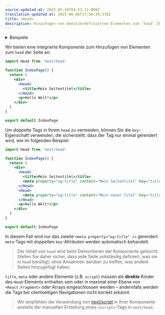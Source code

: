```yaml
---
source-updated-at: 2025-05-16T04:52:11.000Z
translation-updated-at: 2025-06-06T17:50:39.378Z
title: <Head>
description: Hinzufügen von benutzerdefinierten Elementen zum `head` Ihrer Seite mit der integrierten Head-Komponente.
---
```


<details>
  <summary>Beispiele</summary>

- [Head-Elemente](https://github.com/vercel/next.js/tree/canary/examples/head-elements)
- [Layout-Komponente](https://github.com/vercel/next.js/tree/canary/examples/layout-component)

</details>

Wir bieten eine integrierte Komponente zum Hinzufügen von Elementen zum `head` der Seite an:

```jsx
import Head from 'next/head'

function IndexPage() {
  return (
    <div>
      <Head>
        <title>Mein Seitentitel</title>
      </Head>
      <p>Hallo Welt!</p>
    </div>
  )
}

export default IndexPage
```

Um doppelte Tags in Ihrem `head` zu vermeiden, können Sie die `key`-Eigenschaft verwenden, die sicherstellt, dass der Tag nur einmal gerendert wird, wie im folgenden Beispiel:

```jsx
import Head from 'next/head'

function IndexPage() {
  return (
    <div>
      <Head>
        <title>Mein Seitentitel</title>
        <meta property="og:title" content="Mein Seitentitel" key="title" />
      </Head>
      <Head>
        <meta property="og:title" content="Mein neuer Titel" key="title" />
      </Head>
      <p>Hallo Welt!</p>
    </div>
  )
}

export default IndexPage
```

In diesem Fall wird nur das zweite `<meta property="og:title" />` gerendert. `meta`-Tags mit doppelten `key`-Attributen werden automatisch behandelt.

> Der Inhalt von `head` wird beim Demontieren der Komponente gelöscht. Stellen Sie daher sicher, dass jede Seite vollständig definiert, was sie in `head` benötigt, ohne Annahmen darüber zu treffen, was andere Seiten hinzugefügt haben.

`title`, `meta` oder andere Elemente (z.B. `script`) müssen als **direkte** Kinder des `Head`-Elements enthalten sein oder in maximal einer Ebene von `<React.Fragment>` oder Arrays eingeschlossen werden – andernfalls werden die Tags bei clientseitigen Navigationen nicht korrekt erkannt.

> Wir empfehlen die Verwendung von [next/script](/docs/pages/building-your-application/optimizing/scripts) in Ihrer Komponente anstelle der manuellen Erstellung eines `<script>`-Tags in `next/head`.